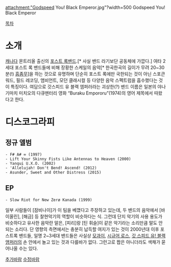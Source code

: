 attachment:"Godspeed You! Black Emperor.jpg"?width=500
Godspeed You! Black Emperor

[[목차]]
= 소개 =
[[캐나다]] 몬트리올 출신의 [[포스트 록]]밴드.[* 사실 밴드 라기보단 공동체에 가깝다.]
여타 2세대 포스트 록 밴드들에 비해 장황한 스케일의 음악[* 한곡한곡의 길이가 무려 20~30분(!) [[흠좀무]]]을 하는 것으로 유명하며 단순히 포스트 록에만 국한되는 것이 아닌 스포큰 워드, 필드 레코딩, 앰비언트, 모던 클래시컬 등 다양한 음악 스펙트럼을 흡수했다는 것이 특징이다.
여담으로 갓스피드 유 블랙 엠퍼러라는 괴상한(?) 밴드 이름은 일본의 야나기마치 미치오의 다큐멘터리 영화 “Buraku Empororu”(1974)의 영어 제목에서 따왔다고 한다.
= 디스코그라피 =
== 정규 앨범 ==
 - F# A# ∞ (1997)
 - Lift Your Skinny Fists Like Antennas to Heaven (2000)
 - Yanqui U.X.O. (2002)
 - 'Allelujah! Don't Bend! Ascend! (2012)
 - Asunder, Sweet and Other Distress (2015)
== EP ==
 - Slow Riot for New Zerø Kanada (1999)

일부 사람들이 [잠비나이]가 이 팀을 베꼈다고 주장하고 있는데, 두 밴드의 음악에서 [바이올린], [해금] 등 찰현악기의 역할이 비슷하다는 식. 그런데 단지 악기의 사용 용도가 비슷하다고 유사한 음악란 말은, [피리]랑 [틴 휘슬]이 같은 악기라는 소리만큼 말도 안 되는 소리다. 단 영향의 측면에서는 충분히 납득할 여지가 있는 것이 2000년대 이후 포스트록 밴드들, 일명 2~3세대 밴드들은 사실상 [[모과이]], [[시규어 로스]], [[갓 스피드 유! 블랙 앰퍼러]]의 손 안에서 놀고 있는 것과 다를바가 없다. 그런고로 짭은 아니더라도 색채가 묻어나올 수는 있다.

[[추가바람]]
[[수정바람]]
